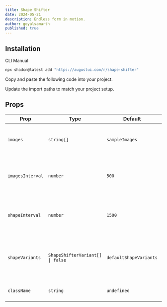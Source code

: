 ```yaml
---
title: Shape Shifter
date: 2024-05-21
description: Endless form in motion.
author: goyalsamarth
published: true
---
```


<ComponentPreview name="shape-shifter-demo" />

## Installation

<Tabs defaultValue="cli">

<TabsList>
  <TabsTrigger value="cli">CLI</TabsTrigger>
  <TabsTrigger value="manual">Manual</TabsTrigger>
</TabsList>
<TabsContent value="cli">

```bash
npx shadcn@latest add "https://augustui.com/r/shape-shifter"
```

</TabsContent>

<TabsContent value="manual">

<Steps>

<Step>Copy and paste the following code into your project.</Step>

<ComponentSource name="shape-shifter" />

<Step>Update the import paths to match your project setup.</Step>

</Steps>

</TabsContent>

</Tabs>

## Props

| Prop             | Type                             | Default                | Description                                                |
| ---------------- | -------------------------------- | ---------------------- | ---------------------------------------------------------- |
| `images`         | `string[]`                       | `sampleImages`         | Array of image URLs to display in the shape shifter        |
| `imagesInterval` | `number`                         | `500`                  | Interval between image transitions in milliseconds         |
| `shapeInterval`  | `number`                         | `1500`                 | Interval between shape transitions in milliseconds         |
| `shapeVariants`  | `ShapeShifterVariant[] \| false` | `defaultShapeVariants` | Array of shape variants or false to disable shape shifting |
| `className`      | `string`                         | `undefined`            | Additional CSS class names                                 |
